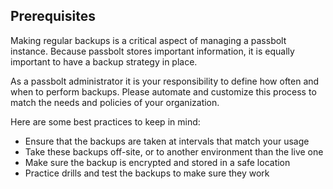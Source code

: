 ## Prerequisites

Making regular backups is a critical aspect of managing a passbolt instance. Because passbolt stores important information, it is equally important to have a backup strategy in place.

As a passbolt administrator it is your responsibility to define how often and when to perform backups. Please automate and customize this process to match the needs and policies of your organization.

Here are some best practices to keep in mind:

* Ensure that the backups are taken at intervals that match your usage
* Take these backups off-site, or to another environment than the live one
* Make sure the backup is encrypted and stored in a safe location
* Practice drills and test the backups to make sure they work

